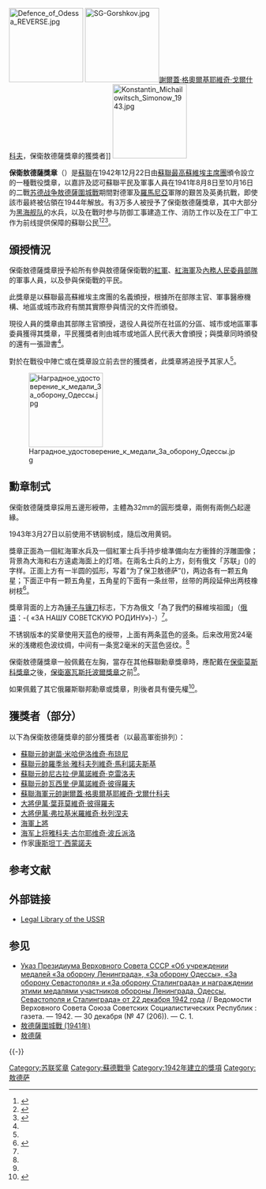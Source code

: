 {{Infobox military award
|name=  保衛敖德薩獎章 
|image=[[File:Defence_of_Odessa_OBVERSE.jpg|200px]]
|caption= 保衛敖德薩獎章(正面)
|awarded_by={{flag|USSR}} 
|type= 戰役獎章
|eligibility=蘇聯公民
|for=參與敖德薩保衛戰
|campaign=
|status=不再授予
|description=
|clasps=
|established=1942年12月22日 
|first_award=
|last_award=
|total=38,000
|posthumous=
|recipients=
|individual=
|higher=[[保衛莫斯科獎章|保衛莫斯科獎章]]
|same=
|lower=[[保衛塞瓦斯托波爾獎章|保衛塞瓦斯托波爾獎章]]
|related=
|image2=[[File:Defodessa.png|80px]]
|caption2=保衛敖德薩獎章略綬
}}
[[File:Defence_of_Odessa_REVERSE.jpg|150px]]
[[File:SG-Gorshkov.jpg|150px]][[謝爾蓋·格奧爾基耶維奇·戈爾什科夫|謝爾蓋·格奧爾基耶維奇·戈爾什科夫]]，保衛敖德薩獎章的獲獎者]]
[[File:Konstantin_Michailowitsch_Simonow_1943.jpg|150px]]

'''保衛敖德薩獎章'''（{{lang-ru|Медаль «За оборону Одессы»}}）是[[蘇聯|蘇聯]]在1942年12月22日由[[蘇聯最高蘇維埃主席團|蘇聯最高蘇維埃主席團]]頒令設立的一種戰役獎章，以嘉許及認可蘇聯平民及軍事人員在1941年8月8日至10月16日的二戰[[苏德战争|苏德战争]][[敖德薩圍城戰_(1941年)|敖德薩圍城戰]]期間對德軍及[[羅馬尼亞|羅馬尼亞]]軍隊的艱苦及英勇抗戰，即使該市最終被佔領在1944年解放。有3万多人被授予了保衛敖德薩獎章，其中大部分为[[黑海舰队|黑海舰队]]的水兵，以及在戰时参与防御工事建造工作、消防工作以及在工厂中工作为前线提供保障的蘇聯公民<ref name="rj">{{cite book |author = 唐思、謝亮 |title = 《號角：世界經典制服勳章藝術》|location = 北京 |publisher = 中國長安出版社 |year = 2013 |pages = 第172-177頁 |ISBN = 978-7-5107-0679-0}}</ref><ref name="odessa">{{cite web | authorlink = Russian Government | title = Decree of the Presidium of the Supreme Soviet of the USSR of December 22, 1942 | publisher = Legal Library of the USSR | date = 1942-12-22 | url = http://www.libussr.ru/doc_ussr/ussr_4383.htm | language = ru | accessdate = 2012-03-03 | archive-date = 2014-07-14 | archive-url = https://web.archive.org/web/20140714150623/http://www.libussr.ru/doc_ussr/ussr_4383.htm | dead-url = yes }}</ref><ref name="Multi amendments">{{cite web | authorlink = Russian Government | title = Decree of the Presidium of the Supreme Soviet of the USSR of  July 18, 1980 № 2523-X | publisher = Legal Library of the USSR | date = 1980-07-18 | url = http://www.libussr.ru/doc_ussr/usr_10402.htm | language = ru | accessdate = 2012-03-03 | archive-date = 2014-01-01 | archive-url = https://web.archive.org/web/20140101064105/http://www.libussr.ru/doc_ussr/usr_10402.htm | dead-url = yes }}</ref>。

==頒授情況==
保衛敖德薩獎章授予給所有參與敖德薩保衛戰的[[紅軍|紅軍]]、[[紅海軍|紅海軍]]及[[內務人民委員部|內務人民委員部隊]]的軍事人員，以及參與保衛戰的平民。

此獎章是以蘇聯最高蘇維埃主席團的名義頒授，根據所在部隊主官、軍事醫療機構、地區或城市政府有關其實際參與情況的文件而頒發。

現役人員的獎章由其部隊主官頒授，退役人員從所在社區的分區、城市或地區軍事委員獲得其獎章，平民獲獎者則由城市或地區人民代表大會頒授；與獎章同時頒發的還有一張證書<ref name="odessa" />。

對於在戰役中陣亡或在獎章設立前去世的獲獎者，此獎章將追授予其家人<ref name="odessa" />。

[[File:Наградное_удостоверение_к_медали_За_оборону_Одессы.jpg|150px]]

==勳章制式 ==
保衛敖德薩獎章採用五邊形綬帶，主體為32mm的圓形獎章，兩側有兩側凸起邊緣。

1943年3月27日以前使用不锈钢制成，隨后改用黄铜。

獎章正面為一個紅海軍水兵及一個紅軍士兵手持步槍準備向左方衝鋒的浮雕圖像；背景為大海和右方遠處海面上的灯塔。在兩名士兵的上方，刻有俄文「苏联」({{lang-ru|«СССР»}})的字样。正面上方有一半圆的弧形，写着“为了保卫敖德萨”({{lang-ru|«ЗА ОБОРОНУ ОДЕССЫ»}})，两边各有一颗五角星；下面正中有一颗五角星，五角星的下面有一条丝带，丝带的两段延伸出两枝橡树枝<ref>{{Cite web|url = http://mil.sohu.com/20150504/n412350861.shtml|title = 二战苏军奖章之保卫敖德萨奖章|accessdate = 2015-11-24|author = 知远/玄子|date = 2015-05-04|publisher = 搜狐军事|archive-date = 2019-07-22|archive-url = https://web.archive.org/web/20190722195702/http://mil.sohu.com/20150504/n412350861.shtml|dead-url = no}}</ref>。

獎章背面的上方為[[锤子与镰刀|锤子与镰刀]]标志，下方為俄文「為了我們的蘇維埃祖國」（[[俄语|俄语]]：<span lang="ru">-{ «ЗА НАШУ СОВЕТСКУЮ РОДИНУ»}-</span>）<ref name="odessa" />。  

不锈钢版本的奖章使用天蓝色的绶带，上面有两条蓝色的竖条。后来改用宽24毫米的浅橄榄色波纹绸，中间有一条宽2毫米的天蓝色竖纹。<ref name="odessa" />

保衛敖德薩獎章一般佩戴在左胸，當存在其他蘇聯勳章獎章時，應配戴在[[保衛莫斯科獎章|保衛莫斯科獎章]]之後，[[保衛塞瓦斯托波爾獎章|保衛塞瓦斯托波爾獎章]]之前<ref name="Multi amendments" />。

如果佩戴了其它俄羅斯聯邦勳章或獎章，則後者具有優先權<ref name="decree1099">{{cite web | authorlink = Russian Government | title = Decree of the President of the Russian Federation of September 7, 2010 No 1099 | publisher = Russian Gazette | date = 2010-09-07 | url = http://www.rg.ru/2010/09/15/nagrady-dok.html | language = ru | accessdate = 2012-03-03 | archive-date = 2015-09-05 | archive-url = https://web.archive.org/web/20150905174911/http://www.rg.ru/2010/09/15/nagrady-dok.html | dead-url = no }}</ref>。

==獲獎者（部分）==
以下為保衛敖德薩獎章的部分獲獎者（以最高軍銜排列）：
*[[蘇聯元帥|蘇聯元帥]][[谢苗·米哈伊洛维奇·布琼尼|谢苗·米哈伊洛维奇·布琼尼]]
*[[蘇聯元帥|蘇聯元帥]][[羅季翁·雅科夫列維奇·馬利諾夫斯基|羅季翁·雅科夫列維奇·馬利諾夫斯基]]
*[[蘇聯元帥|蘇聯元帥]][[尼古拉·伊萬諾維奇·克雷洛夫|尼古拉·伊萬諾維奇·克雷洛夫]]
*[[蘇聯元帥|蘇聯元帥]][[瓦西里·伊萬諾維奇·彼得羅夫|瓦西里·伊萬諾維奇·彼得羅夫]]
*[[蘇聯海軍元帥|蘇聯海軍元帥]][[謝爾蓋·格奧爾基耶維奇·戈爾什科夫|謝爾蓋·格奧爾基耶維奇·戈爾什科夫]]
*[[大将_(苏联)|大將]][[伊萬·葉菲莫維奇·彼得羅夫|伊萬·葉菲莫維奇·彼得羅夫]]
*[[大将_(苏联)|大將]][[伊萬·弗拉基米羅維奇·秋列涅夫|伊萬·弗拉基米羅維奇·秋列涅夫]]
*[[海軍上將|海軍上將]]{{link-en|戈尔代·伊万诺维奇·列夫琴科|Gordey Levchenko}}
*[[海军上将|海军上将]][[雅科夫·古尔耶维奇·波丘派洛|雅科夫·古尔耶维奇·波丘派洛]]
*作家[[康斯坦丁·西蒙諾夫|康斯坦丁·西蒙諾夫]]

== 参考文献 ==
{{Reflist|2}}

== 外部链接 ==
* [http://www.libussr.ru Legal Library of the USSR]{{Wayback|url=http://www.libussr.ru/ |date=20110930131124 }}

== 参见 ==
{{Portal box|第二次世界大战|苏联}}
* [http://sun.tsu.ru/mminfo/2020/000462771/1942/1942_046.pdf Указ Президиума Верховного Совета СССР «Об учреждении медалей «За оборону Ленинграда», «За оборону Одессы», «За оборону Севастополя» и «За оборону Сталинграда» и награждении этими медалями участников обороны Ленинграда, Одессы, Севастополя и Сталинграда» от 22 декабря 1942 года] {{Wayback|url=http://sun.tsu.ru/mminfo/2020/000462771/1942/1942_046.pdf |date=20211115192533 }} // Ведомости Верховного Совета Союза Советских Социалистических Республик : газета. — 1942. — 30 декабря (№ 47 (206)). — С. 1.
* [[敖德薩圍城戰_(1941年)|敖德薩圍城戰 (1941年)]]
* [[敖德薩|敖德薩]]

{{-}}
{{蘇聯勳獎與榮譽稱號}}

[[Category:苏联奖章|Category:苏联奖章]]
[[Category:蘇德戰爭|Category:蘇德戰爭]]
[[Category:1942年建立的獎項|Category:1942年建立的獎項]]
[[Category:敖德萨|Category:敖德萨]]